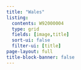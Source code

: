 ```yaml
---
title: "Wales"
listing:
  contents: W92000004
  type: grid
  fields: [image,title]
  sort-ui: false
  filter-ui: [title]
page-layout: full
title-block-banner: false
---
```

